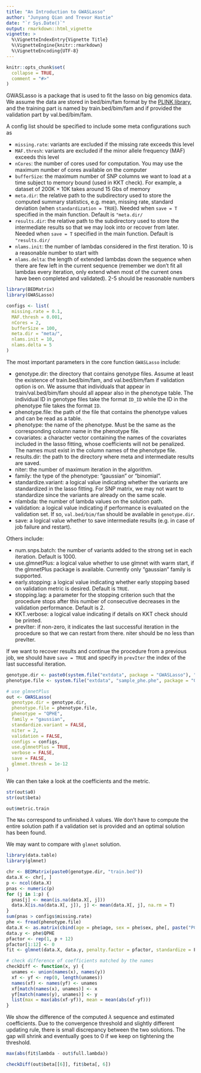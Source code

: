 ```yaml
---
title: "An Introduction to GWASLasso"
author: "Junyang Qian and Trevor Hastie"
date: "`r Sys.Date()`"
output: rmarkdown::html_vignette
vignette: >
  %\VignetteIndexEntry{Vignette Title}
  %\VignetteEngine{knitr::rmarkdown}
  %\VignetteEncoding{UTF-8}
---
```


```r
knitr::opts_chunk$set(
  collapse = TRUE,
  comment = "#>"
)
```

GWASLasso is a package that is used to fit the lasso on big genomics data. We assume the data are stored in bed/bim/fam format by the [PLINK library](https://www.cog-genomics.org/plink2/formats#bed), and the training part is named by train.bed/bim/fam and if provided the validation part by val.bed/bim/fam.

A config list should be specified to include some meta configurations such as

- `missing.rate`: variants are excluded if the missing rate exceeds this level
- `MAF.thresh`: variants are excluded if the minor allele frequency (MAF) exceeds this level
- `nCores`: the number of cores used for computation. You may use the maximum number of cores available on the computer
- `bufferSize`: the maximum number of SNP columns we want to load at a time subject to memory bound (used in KKT check). For example, a dataset of 200K $\times$ 10K takes around 15 Gbs of memory
- `meta.dir`: the relative path to the subdirectory used to store the computed summary statistics, e.g. mean, missing rate, standard deviation (when `standardization = TRUE`). Needed when `save = T` specified in the main function. Default is `"meta.dir/`
- `results.dir`: the relative path to the subdirectory used to store the intermediate results so that we may look into or recover from later. Needed when `save = T` specified in the main function. Default is `"results.dir/`
- `nlams.init`: the number of lambdas considered in the first iteration. 10 is a reasonable number to start with
- `nlams.delta`: the length of extended lambdas down the sequence when there are few left in the current sequence (remember we don't fit all lambdas every iteration, only extend when most of the current ones have been completed and validated). 2-5 should be reasonable numbers

```r
library(BEDMatrix)
library(GWASLasso)

configs <- list(
  missing.rate = 0.1,
  MAF.thresh = 0.001,
  nCores = 2,
  bufferSize = 100,
  meta.dir = "meta/",
  nlams.init = 10,
  nlams.delta = 5
)
```

The most important parameters in the core function `GWASLasso` include:

- genotype.dir: the directory that contains genotype files. Assume at least the existence of train.bed/bim/fam, and val.bed/bim/fam if validation option is on. We assume that individuals that appear in train/val.bed/bim/fam should all appear also in the phenotype table. The individual ID in genotype files take the format `ID_ID` while the ID in the phenotype file takes the format `ID`.
- phenotype.file: the path of the file that contains the phenotype values and can be read as a table.
- phenotype: the name of the phenotype. Must be the same as the corresponding column name in the phenotype file.
- covariates: a character vector containing the names of the covariates included in the lasso fitting, whose coefficients will not be penalized. The names must exist in the column names of the phenotype file.
- results.dir: the path to the directory where meta and intermediate results are saved.
- niter: the number of maximum iteration in the algorithm.
- family: the type of the phenotype: "gaussian" or "binomial".
- standardize.variant: a logical value indicating whether the variants are standardized in the lasso fitting. For SNP matrix, we may not want to standardize since the variants are already on the same scale.
- nlambda: the number of lambda values on the solution path.
- validation: a logical value indicating if performance is evaluated on the validation set. If so, `val.bed/bim/fam` should be available in `genotype.dir`.
- save: a logical value whether to save intermediate results (e.g. in case of job failure and restart).

Others include: 

- num.snps.batch: the number of variants added to the strong set in each iteration. Default is 1000.
- use.glmnetPlus: a logical value whether to use glmnet with warm start, if the glmnetPlus package is available. Currently only "gaussian" family is supported.
- early.stopping: a logical value indicating whether early stopping based on validation metric is desired. Default is `TRUE`.
- stopping.lag: a parameter for the stopping criterion such that the procedure stops after this number of consecutive decreases in the validation performance. Default is 2.
- KKT.verbose: a logical value indicating if details on KKT check should be printed.
- prevIter: if non-zero, it indicates the last successful iteration in the procedure so that we can restart from there. niter should be no less than prevIter.
                 
If we want to recover results and continue the procedure from a previous job, we should have `save = TRUE` and specify in `prevIter` the index of the last successful iteration.


```r
genotype.dir <- paste0(system.file("extdata", package = "GWASLasso"), "/")
phenotype.file <- system.file("extdata", "sample_phe.phe", package = "GWASLasso")

# use glmnetPlus
out <- GWASLasso(
  genotype.dir = genotype.dir,
  phenotype.file = phenotype.file,
  phenotype = "QPHE",
  family = "gaussian",
  standardize.variant = FALSE,
  niter = 2,
  validation = FALSE,
  configs = configs,
  use.glmnetPlus = TRUE,
  verbose = FALSE,
  save = FALSE,
  glmnet.thresh = 1e-12
)
```

We can then take a look at the coefficients and the metric.
```r
str(out$a0)
str(out$beta)
```

```r
out$metric.train
```

The `NAs` correspond to unfinished $\lambda$ values. We don't have to compute the entire solution path if a validation set is provided and an optimal solution has been found.

We may want to compare with `glmnet` solution.

```r
library(data.table)
library(glmnet)

chr <- BEDMatrix(paste0(genotype.dir, "train.bed"))
data.X <- chr[, ]
p <- ncol(data.X)
pnas <- numeric(p)
for (j in 1:p) {
  pnas[j] <- mean(is.na(data.X[, j]))
  data.X[is.na(data.X[, j]), j] <- mean(data.X[, j], na.rm = T)
}
sum(pnas > configs$missing.rate)
phe <- fread(phenotype.file)
data.X <- as.matrix(cbind(age = phe$age, sex = phe$sex, phe[, paste("PC", 1:10, sep = "")], data.X))
data.y <- phe$QPHE
pfactor <- rep(1, p + 12)
pfactor[1:12] <- 0
fit <- glmnet(data.X, data.y, penalty.factor = pfactor, standardize = F, thresh = 1e-12)
```

```r
# check difference of coefficients matched by the names
checkDiff <- function(x, y) {
  unames <- union(names(x), names(y))
  xf <- yf <- rep(0, length(unames))
  names(xf) <- names(yf) <- unames
  xf[match(names(x), unames)] <- x
  yf[match(names(y), unames)] <- y
  list(max = max(abs(xf-yf)), mean = mean(abs(xf-yf)))
}
```

We show the difference of the computed $\lambda$ sequence and estimated coefficients. Due to the convergence threshold and slightly different updating rule, there is small discrepancy between the two solutions. The gap will shrink and eventually goes to 0 if we keep on tightening the threshold. 

```r
max(abs(fit$lambda - out$full.lambda))
```

```r
checkDiff(out$beta[[6]], fit$beta[, 6])
```


